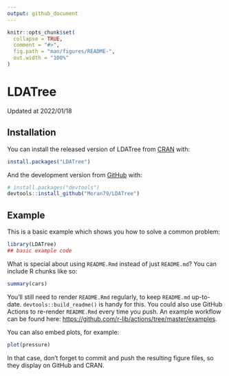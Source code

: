 ```yaml
---
output: github_document
---
```


<!-- README.md is generated from README.Rmd. Please edit that file -->

```r
knitr::opts_chunk$set(
  collapse = TRUE,
  comment = "#>",
  fig.path = "man/figures/README-",
  out.width = "100%"
)
```

# LDATree

<!-- badges: start -->
<!-- badges: end -->

Updated at 2022/01/18

## Installation

You can install the released version of LDATree from [CRAN](https://CRAN.R-project.org) with:

``` r
install.packages("LDATree")
```

And the development version from [GitHub](https://github.com/) with:

``` r
# install.packages("devtools")
devtools::install_github("Moran79/LDATree")
```
## Example

This is a basic example which shows you how to solve a common problem:

```r
library(LDATree)
## basic example code
```

What is special about using `README.Rmd` instead of just `README.md`? You can include R chunks like so:

```r
summary(cars)
```

You'll still need to render `README.Rmd` regularly, to keep `README.md` up-to-date. `devtools::build_readme()` is handy for this. You could also use GitHub Actions to re-render `README.Rmd` every time you push. An example workflow can be found here: <https://github.com/r-lib/actions/tree/master/examples>.

You can also embed plots, for example:

```r
plot(pressure)
```

In that case, don't forget to commit and push the resulting figure files, so they display on GitHub and CRAN.
